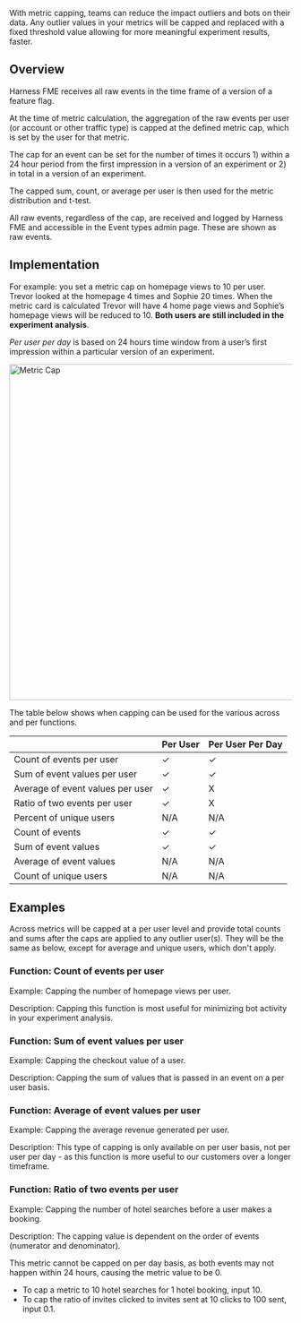
With metric capping, teams can reduce the impact outliers and bots on their data. Any outlier values in your metrics will be capped and replaced with a fixed threshold value allowing for more meaningful experiment results, faster.

## Overview

Harness FME receives all raw events in the time frame of a version of a feature flag.

At the time of metric calculation, the aggregation of the raw events per user (or account or other traffic type) is capped at the defined metric cap, which is set by the user for that metric.

The cap for an event can be set for the number of times it occurs 1) within a 24 hour period from the first impression in a version of an experiment or 2) in total in a version of an experiment.

The capped sum, count, or average per user is then used for the metric distribution and t-test.

All raw events, regardless of the cap, are received and logged by Harness FME and accessible in the Event types admin page. These are shown as raw events.

## Implementation

For example: you set a metric cap on homepage views to 10 per user. Trevor looked at the homepage 4 times and Sophie 20 times. When the metric card is calculated Trevor will have 4 home page views and Sophie’s homepage views will be reduced to 10. **Both users are still included in the experiment analysis**.

*Per user per day* is based on 24 hours time window from a user’s first impression within a particular version of an experiment.

<img src={metricCap} alt="Metric Cap" width="600" />

The table below shows when capping can be used for the various across and per functions.

|                                  | Per User | Per User Per Day |
|----------------------------------|----------|------------------|
| Count of events per user         | &check;  | &check;          |
| Sum of event values per user     | &check;  | &check;          |
| Average of event values per user | &check;  | X                |
| Ratio of two events per user     | &check;  | X                |
| Percent of unique users          | N/A      | N/A              |
| Count of events                  | &check;  | &check;          |
| Sum of event values              | &check;  | &check;          |
| Average of event values          | N/A      | N/A              |
| Count of unique users            | N/A      | N/A              |

## Examples

Across metrics will be capped at a per user level and provide total counts and sums after the caps are applied to any outlier user(s). They will be the same as below, except for average and unique users, which don't apply.

### Function: Count of events per user

Example: Capping the number of homepage views per user.

Description: Capping this function is most useful for minimizing bot activity in your experiment analysis.

### Function: Sum of event values per user

Example: Capping the checkout value of a user.

Description: Capping the sum of values that is passed in an event on a per user basis.

### Function: Average of event values per user

Example: Capping the average revenue generated per user.

Description: This type of capping is only available on per user basis, not per user per day - as this function is more useful to our customers over a longer timeframe.

### Function: Ratio of two events per user

Example: Capping the number of hotel searches before a user makes a booking.

Description: The capping value is dependent on the order of events (numerator and denominator).

This metric cannot be capped on per day basis, as both events may not happen within 24 hours, causing the metric value to be 0.

* To cap a metric to 10 hotel searches for 1 hotel booking, input 10.
* To cap the ratio of invites clicked to invites sent at 10 clicks to 100 sent, input 0.1.